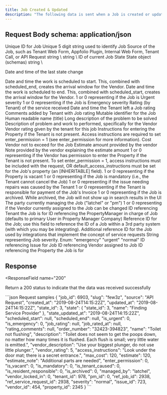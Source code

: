 ---
title: Job Created & Updated
description: "The following data is sent when a Job is created or updated in Latchel. (See Payload Format, above)"
---

## Request Body schema:  application/json

<ParamField body="job_id" type="integer">
  Unique ID for Job
</ParamField>

<ParamField body="slug" type="string">
  Unique 5 digit string used to identify Job
</ParamField>

<ParamField body="source" type="string">
  Source of the Job, such as Tenant Web Form, Appfolio Plugin, Internal Web Form, Tenant Call, or API Request
</ParamField>

<ParamField body="created_at" type="string" format="date-time">
  string \<date-time>
</ParamField>

<ParamField body="updated_at" type="string" format="date-time">
  string \<date-time>
</ParamField>

<ParamField body="state_id" type="integer">
  ID of current Job State
</ParamField>

<ParamField body="state" type="object">
  State object (schemas)
</ParamField>

<ParamField body="state_updated_at" type="string" format="date-time">
  string \<date-time>

  Date and time of the last state change
</ParamField>

<ParamField body="scheduled_start" type="string" format="date-time" default="null">
  Date and time the work is scheduled to start. This, combined with scheduled_end, creates the arrival window for the Vendor.
</ParamField>

<ParamField body="scheduled_end" type="string" format="date-time" default="null">
  Date and time the work is scheduled to end. This, combined with scheduled_start, creates the arrival window for the Vendor.
</ParamField>

<ParamField body="is_urgent" type="integer" default="0">
  1 or 0 representing if the Job is Urgent severity
</ParamField>

<ParamField body="is_emergency" type="integer" default="0">
  1 or 0 representing if the Job is Emergency severity
</ParamField>

<ParamField body="job_rating" type="integer" default="null">
  Rating (by Tenant) of the service received
</ParamField>

<ParamField body="job_rated_at" type="string" format="date-time" default="null">
  Date and time the Tenant left a Job rating
</ParamField>

<ParamField body="rating_comments" type="string" default="null">
  Comments added by Tenant with Job rating
</ParamField>

<ParamField body="order_number" type="string">
  Mutable identifier for the Job
</ParamField>

<ParamField body="name" type="string">
  Human readable name (title)
</ParamField>

<ParamField body="description" type="string">
  Long description of the problem to be solved
</ParamField>

<ParamField body="vendor_description" type="string">
  Description of problem and work to performed, specifically for the Vendor
</ParamField>

<ParamField body="vendor_rating" type="integer">
  Vendor rating given by the tenant for this job
</ParamField>

<ParamField body="access_instructions" type="string" default="null">
  Instructions for entering the Property if the Tenant is not present. Access instructions are required to set enter_permission = 1 (see enter_permission for more information).
</ParamField>

<ParamField body="max_cost" type="float" default="null">
  Cost Vendor not to exceed for the Job
</ParamField>

<ParamField body="estimate" type="float" default="null">
  Estimate amount provided by the vendor
</ParamField>

<ParamField body="estimate_note" type="string" default="null">
  Note provided by the vendor explaining the estimate amount
</ParamField>

<ParamField body="enter_permission" type="integer" default="0">
  1 or 0 representing if the Vendor has permission to enter the Property if the Tenant is not present. To set enter_permission = 1, access instructions must be included with the request, OR default_access_instructions must be set for the Job's property (an [INHERITABLE] field).
</ParamField>

<ParamField body="is_vacant" type="integer" default="0">
  1 or 0 representing if the Property is vacant
</ParamField>

<ParamField body="is_mandatory" type="integer" default="0">
  1 or 0 representing if the Job is mandatory (i.e., the Tenant cannot cancel the Job)
</ParamField>

<ParamField body="is_tenant_caused" type="integer" default="0">
  1 or 0 representing if the issue needing repairs was caused by the Tenant
</ParamField>

<ParamField body="is_resident_responsible" type="integer" default="0">
  1 or 0 representing if the Tenant is responsible for payment of the Job's Invoice
</ParamField>

<ParamField body="is_archived" type="integer" default="0">
  1 or 0 representing if the Job is archived. While archived, the Job will not show up in search results in the UI
</ParamField>

<ParamField body="managed_by" type="string" default="latchel">
  The party currently managing the Job ("latchel" or "pm")
</ParamField>

<ParamField body="vendor_locked_in" type="integer" default="0">
  1 or 0 representing if the Vendor currently assigned to the Job can be changed
</ParamField>

<ParamField body="tenant_id" type="integer" default="null">
  ID referencing Tenant the Job is for
</ParamField>

<ParamField body="pm_id" type="integer">
  ID referencing the PropertyManager in charge of Job (defaults to primary User in Property Manager Company)
</ParamField>

<ParamField body="ref_job_id" type="string" default="null">
  Reference ID for the Job; use this field to reference the ID of a Job within a 3rd party system (with which you may be integrating).
</ParamField>

<ParamField body="ref_service_request_id" type="string" default="null">
  Additional reference ID for the Job used by integrations that implement the concept of service requests
</ParamField>

<ParamField body="severity" type="string" default="normal">
  String representing Job severity. Enum: "emergency" "urgent" "normal"
</ParamField>

<ParamField body="issue_id" type="integer" default="null">
  ID referencing Issue for Job
</ParamField>

<ParamField body="vendor_id" type="integer" default="null">
  ID referencing Vendor assigned to Job
</ParamField>

<ParamField body="property_id" type="integer">
  ID referencing the Property the Job is for
</ParamField>

## Response

<ResponseField
  name="200"
>
Return a 200 status to indicate that the data was received successfully
</ResponseField>

<RequestExample>
  ```json  Request samples
  {
  "job_id": 6903,
  "slug": "few3z",
  "source": "API Request",
  "created_at": "2019-08-24T14:15:22Z",
  "updated_at": "2019-08-24T14:15:22Z",
  "state_id": 3,
  "state": {
    "state_id": 3,
    "name": "Finding Service Provider"
  },
  "state_updated_at": "2019-08-24T14:15:22Z",
  "scheduled_start": null,
  "scheduled_end": null,
  "is_urgent": 0,
  "is_emergency": 0,
  "job_rating": null,
  "job_rated_at": null,
  "rating_comments": null,
  "order_number": "32423-394823",
  "name": "Toilet not flushing",
  "description": "Toilet does not seem to get the poops down, no matter how many times it is flushed. Each flush is small; very little water is emitted.",
  "vendor_description": "Use your biggest plunger, do not use little plunger.",
  "vendor_rating": 5,
  "access_instructions": "Look under the door mat; there is a secret entrance.",
  "max_cost": 120,
  "estimate": 120,
  "estimate_note": "Additional parts are needed",
  "enter_permission": 0,
  "is_vacant": 0,
  "is_mandatory": 0,
  "is_tenant_caused": 0,
  "is_resident_responsible": 0,
  "is_archived": 0,
  "managed_by": "latchel",
  "vendor_locked_in": 0,
  "tenant_id": 978,
  "pm_id": 0,
  "ref_job_id": 2938,
  "ref_service_request_id": 2938,
  "severity": "normal",
  "issue_id": 723,
  "vendor_id": 454,
  "property_id": 2345
}
  ```
</RequestExample>
